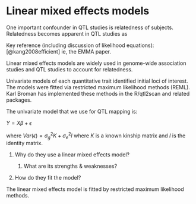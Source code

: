 # Linear mixed effects models

One important confounder in QTL studies is relatedness of subjects. Relatedness becomes apparent in QTL studies as 

Key reference (including discussion of likelihood equations): [@kang2008efficient] ie, the EMMA paper.

Linear mixed effects models are widely used in genome-wide association studies and QTL studies to account for relatedness.

Univariate models of each quantitative trait identified initial loci of interest. The models were fitted via restricted maximum likelihood methods (REML). Karl Broman has implemented these methods in the R/qtl2scan and related packages.

The univariate model that we use for QTL mapping is:

$Y = X\beta + \epsilon$

where $Var (\epsilon) = \sigma^2_g K + \sigma^2_e I$
where $K$ is a known kinship matrix and $I$ is the identity matrix.




1. Why do they use a linear mixed effects model? 

    1. What are its strengths & weaknesses?

1. How do they fit the model?

The linear mixed effects model is fitted by restricted maximum likelihood methods. 